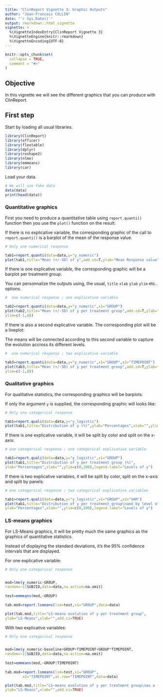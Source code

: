 ```yaml
---
title: "ClinReport Vignette 3: Graphic Outputs"
author: "Jean-Francois COLLIN"
date: "`r Sys.Date()`"
output: rmarkdown::html_vignette
vignette: >
  %\VignetteIndexEntry{ClinReport Vignette 3}
  %\VignetteEngine{knitr::rmarkdown}
  %\VignetteEncoding{UTF-8}
---
```


```r
knitr::opts_chunk$set(
  collapse = TRUE,
  comment = "#>"
)
```
## Objective

In this vignette we will see the different graphics that you can produce with ClinReport.


## First step

Start by loading all usual libraries.

```r
library(ClinReport)
library(officer)
library(flextable)
library(dplyr)
library(reshape2)
library(nlme)
library(emmeans)
library(car)
```

Load your data.

```r
# We will use fake data
data(data)
print(head(data))
```



### Quantitative graphics

First you need to produce a quantitative table using `report.quanti()` function
then you use the `plot()` function on the result: 


If there is no explicative variable, the corresponding graphic of the call to `report.quanti()`
is a barplot of the mean of the response value.

```r
# Only one numerical response

tab1=report.quanti(data=data,y="y_numeric")
plot(tab1,title="Mean (+/-SD) of y",add.sd=T,ylab="Mean Response value",xlab="")
```


If there is one explicative variable, the corresponding graphic will be a
barplot per treatment group.

You can personnalize the outputs using, the usual, `title` `xlab` `ylab` `ylim` etc.. options.

```r
#  one numerical response ; one explicative variable

tab2=report.quanti(data=data,y="y_numeric",x1="GROUP")
plot(tab2,title="Mean (+/-SD) of y per treatment group",add.sd=T,ylab="Mean of y",xlab="",
ylim=c(-1,8))
```

If there is also a second explicative variable. The corresponding plot will be a lineplot:

The means will be connected according to this second variable to capture the evolution
accross its different levels.


```r
#  one numerical response ; two explicative variable

tab3=report.quanti(data=data,y="y_numeric",x1="GROUP",x2="TIMEPOINT")
plot(tab3,title="Mean (+/-SD) of y per treatment group",add.sd=T,ylab="Mean of y",xlab="",
ylim=c(-1,8))
```


### Qualitative graphics


For qualitative statistics, the corresponding graphics will be barplots.

If only the argument `y` is supplied, the corresponding graphic will looks like:

```r
# Only one categorical response

tab1=report.quali(data=data,y="y_logistic")
plot(tab1,title="Distribution of y (%)",ylab="Percentages",xlab="",ylim=c(0,100))
```


If there is one explicative variable, it will be split by color and split on the x-axis:

```r
# one categorical response ; one categorical explicative variable

tab1=report.quali(data=data,y="y_logistic",x1="GROUP")
plot(tab1,title="Distribution of y per treatment group (%)",
ylab="Percentages",xlab="",ylim=c(0,100),legend.label="Levels of y")
```


If there is two explicative variables, it will be split by color, split on the x-axis and split by panels:


```r
# one categorical response ; two categorical explicative variables

tab1=report.quali(data=data,y="y_logistic",x1="GROUP",x2="VAR")
plot(tab1,title="Distribution of y per treatment group\nand by level of VAR (%)",
ylab="Percentages",xlab="",ylim=c(0,100),legend.label="Levels of y")
```


### LS-means graphics

For LS-Means graphics, it will be pretty much the same graphics as the graphics
of quantitative statistics.

Instead of displaying the standard deviations, it's the 95% confidence intervals that are displayed.


For one explicative variable:

```r
# Only one categorical response


mod=lme(y_numeric~GROUP,
random=~1|SUBJID,data=data,na.action=na.omit)
 
test=emmeans(mod,~GROUP)
 
tab.mod=report.lsmeans(lsm=test,x1="GROUP",data=data)

plot(tab.mod,title="LS-means evolution of y per treatment group",
ylab="LS-Means",xlab="",add.ci=TRUE)

```

With two explicative variables:

```r
# Only one categorical response


mod=lme(y_numeric~baseline+GROUP+TIMEPOINT+GROUP*TIMEPOINT,
random=~1|SUBJID,data=data,na.action=na.omit)
 
test=emmeans(mod,~GROUP|TIMEPOINT)
 
tab.mod=report.lsmeans(lsm=test,x1="GROUP",
		x2="TIMEPOINT",at.row="TIMEPOINT",data=data)

plot(tab.mod,title="LS-means evolution of y per treatment group\nas a function of time",
ylab="LS-Means",xlab="",add.ci=TRUE)


```















